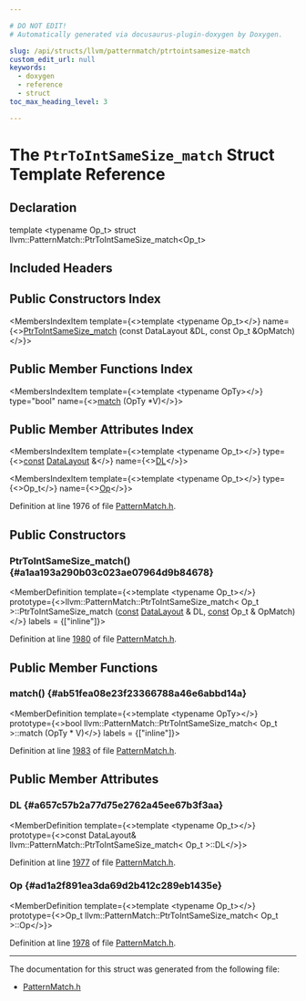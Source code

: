 ```yaml
---

# DO NOT EDIT!
# Automatically generated via docusaurus-plugin-doxygen by Doxygen.

slug: /api/structs/llvm/patternmatch/ptrtointsamesize-match
custom_edit_url: null
keywords:
  - doxygen
  - reference
  - struct
toc_max_heading_level: 3

---
```





# The `PtrToIntSameSize_match` Struct Template Reference

<DoxygenPage pluginConfig={pluginConfig}>



## Declaration

<CodeBlock>template &lt;typename Op&#95;t&gt;
struct llvm::PatternMatch::PtrToIntSameSize_match&lt;Op&#95;t&gt;</CodeBlock>

## Included Headers

<IncludesList>
<IncludesListItem
  filePath="llvm/IR/PatternMatch.h"
  permalink="/docs/api/files/include/include/llvm/include/llvm/ir/patternmatch-h"
  isLocal="true" />
</IncludesList>

## Public Constructors Index

<MembersIndex>

<MembersIndexItem
  template={<>template &lt;typename Op&#95;t&gt;</>}
  name={<><a href="#a1aa193a290b03c023ae07964d9b84678">PtrToIntSameSize&#95;match</a> (const DataLayout &amp;DL, const Op&#95;t &amp;OpMatch)</>}>
</MembersIndexItem>

</MembersIndex>

## Public Member Functions Index

<MembersIndex>

<MembersIndexItem
  template={<>template &lt;typename OpTy&gt;</>}
  type="bool"
  name={<><a href="#ab51fea08e23f23366788a46e6abbd14a">match</a> (OpTy &#42;V)</>}>
</MembersIndexItem>

</MembersIndex>

## Public Member Attributes Index

<MembersIndex>

<MembersIndexItem
  template={<>template &lt;typename Op&#95;t&gt;</>}
  type={<><a href="/docs/api/files/lib/lib/target/lib/target/aarch64/aarch64promoteconstant-cpp/#a90f8350fecae261c25be85d38b451bff">const</a> <a href="/docs/api/classes/llvm/datalayout">DataLayout</a> &amp;</>}
  name={<><a href="#a657c57b2a77d75e2762a45ee67b3f3aa">DL</a></>}>
</MembersIndexItem>

<MembersIndexItem
  template={<>template &lt;typename Op&#95;t&gt;</>}
  type={<>Op&#95;t</>}
  name={<><a href="#ad1a2f891ea3da69d2b412c289eb1435e">Op</a></>}>
</MembersIndexItem>

</MembersIndex>


Definition at line 1976 of file <a href="/docs/api/files/include/include/llvm/include/llvm/ir/patternmatch-h">PatternMatch.h</a>.

<SectionDefinition>

## Public Constructors

### PtrToIntSameSize&#95;match() {#a1aa193a290b03c023ae07964d9b84678}

<MemberDefinition
  template={<>template &lt;typename Op&#95;t&gt;</>}
  prototype={<>llvm::PatternMatch::PtrToIntSameSize&#95;match&lt; Op&#95;t &gt;::PtrToIntSameSize&#95;match (<a href="/docs/api/files/lib/lib/target/lib/target/aarch64/aarch64promoteconstant-cpp/#a90f8350fecae261c25be85d38b451bff">const</a> <a href="/docs/api/classes/llvm/datalayout">DataLayout</a> &amp; DL, <a href="/docs/api/files/lib/lib/target/lib/target/aarch64/aarch64promoteconstant-cpp/#a90f8350fecae261c25be85d38b451bff">const</a> Op&#95;t &amp; OpMatch)</>}
  labels = {["inline"]}>

Definition at line <a href="/docs/api/files/include/include/llvm/include/llvm/ir/patternmatch-h/#l01980">1980</a> of file <a href="/docs/api/files/include/include/llvm/include/llvm/ir/patternmatch-h">PatternMatch.h</a>.
</MemberDefinition>

</SectionDefinition>

<SectionDefinition>

## Public Member Functions

### match() {#ab51fea08e23f23366788a46e6abbd14a}

<MemberDefinition
  template={<>template &lt;typename OpTy&gt;</>}
  prototype={<>bool llvm::PatternMatch::PtrToIntSameSize&#95;match&lt; Op&#95;t &gt;::match (OpTy &#42; V)</>}
  labels = {["inline"]}>

Definition at line <a href="/docs/api/files/include/include/llvm/include/llvm/ir/patternmatch-h/#l01983">1983</a> of file <a href="/docs/api/files/include/include/llvm/include/llvm/ir/patternmatch-h">PatternMatch.h</a>.
</MemberDefinition>

</SectionDefinition>

<SectionDefinition>

## Public Member Attributes

### DL {#a657c57b2a77d75e2762a45ee67b3f3aa}

<MemberDefinition
  template={<>template &lt;typename Op&#95;t&gt;</>}
  prototype={<>const DataLayout&amp; llvm::PatternMatch::PtrToIntSameSize&#95;match&lt; Op&#95;t &gt;::DL</>}>

Definition at line <a href="/docs/api/files/include/include/llvm/include/llvm/ir/patternmatch-h/#l01977">1977</a> of file <a href="/docs/api/files/include/include/llvm/include/llvm/ir/patternmatch-h">PatternMatch.h</a>.
</MemberDefinition>

### Op {#ad1a2f891ea3da69d2b412c289eb1435e}

<MemberDefinition
  template={<>template &lt;typename Op&#95;t&gt;</>}
  prototype={<>Op&#95;t llvm::PatternMatch::PtrToIntSameSize&#95;match&lt; Op&#95;t &gt;::Op</>}>

Definition at line <a href="/docs/api/files/include/include/llvm/include/llvm/ir/patternmatch-h/#l01978">1978</a> of file <a href="/docs/api/files/include/include/llvm/include/llvm/ir/patternmatch-h">PatternMatch.h</a>.
</MemberDefinition>

</SectionDefinition>

<hr/>

The documentation for this struct was generated from the following file:

<ul>
<li><a href="/docs/api/files/include/include/llvm/include/llvm/ir/patternmatch-h">PatternMatch.h</a></li>
</ul>

</DoxygenPage>
